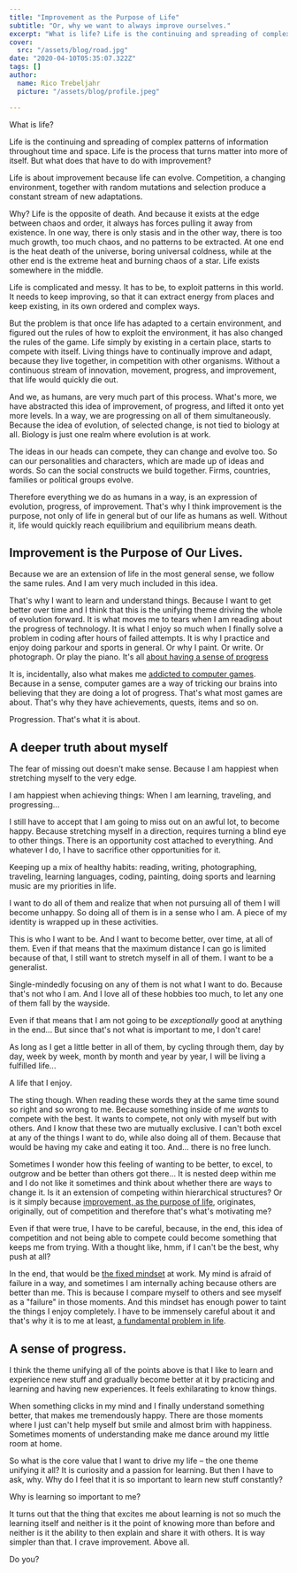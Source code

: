 ```yaml
---
title: "Improvement as the Purpose of Life"
subtitle: "Or, why we want to always improve ourselves."
excerpt: "What is life? Life is the continuing and spreading of complex patterns of information throughout time and space. Life is the process that turns matter into more of itself. But what does that have to do with improvement?"
cover: 
  src: "/assets/blog/road.jpg"
date: "2020-04-10T05:35:07.322Z"
tags: []
author:
  name: Rico Trebeljahr
  picture: "/assets/blog/profile.jpeg"

---
```


What is life? 

Life is the continuing and spreading of complex patterns of information throughout time and space. Life is the process that turns matter into more of itself. But what does that have to do with improvement?

Life is about improvement because life can evolve. Competition, a changing environment, together with random mutations and selection produce a constant stream of new adaptations.

Why? Life is the opposite of death. And because it exists at the edge between chaos and order, it always has forces pulling it away from existence. In one way, there is only stasis and in the other way, there is too much growth, too much chaos, and no patterns to be extracted. At one end is the heat death of the universe, boring universal coldness, while at the other end is the extreme heat and burning chaos of a star. Life exists somewhere in the middle. 

Life is complicated and messy. It has to be, to exploit patterns in this world. It needs to keep improving, so that it can extract energy from places and keep existing, in its own ordered and complex ways.

But the problem is that once life has adapted to a certain environment, and figured out the rules of how to exploit the environment, it has also changed the rules of the game. Life simply by existing in a certain place, starts to compete with itself. Living things have to continually improve and adapt, because they live together, in competition with other organisms. Without a continuous stream of innovation, movement, progress, and improvement, that life would quickly die out.

And we, as humans, are very much part of this process. What's more, we have abstracted this idea of improvement, of progress, and lifted it onto yet more levels. In a way, we are progressing on all of them simultaneously. Because the idea of evolution, of selected change, is not tied to biology at all. Biology is just one realm where evolution is at work. 

The ideas in our heads can compete, they can change and evolve too. So can our personalities and characters, which are made up of ideas and words. So can the social constructs we build together. Firms, countries, families or political groups evolve. 

Therefore everything we do as humans in a way, is an expression of evolution, progress, of improvement. That's why I think improvement is the purpose, not only of life in general but of our life as humans as well. Without it, life would quickly reach equilibrium and equilibrium means death.

## Improvement is the Purpose of Our Lives.

Because we are an extension of life in the most general sense, we follow the same rules. And I am very much included in this idea. 

That's why I want to learn and understand things. Because I want to get better over time and I think that this is the unifying theme driving the whole of evolution forward. It is what moves me to tears when I am reading about the progress of technology. It is what I enjoy so much when I finally solve a problem in coding after hours of failed attempts. It is why I practice and enjoy doing parkour and sports in general. Or why I paint. Or write. Or photograph. Or play the piano. It's all [about having a sense of progress](/posts/sense-of-progress)

It is, incidentally, also what makes me [addicted to computer games](/posts/computer-games). Because in a sense, computer games are a way of tricking our brains into believing that they are doing a lot of progress. That's what most games are about. That's why they have achievements, quests, items and so on.

Progression. That's what it is about. 

## A deeper truth about myself

The fear of missing out doesn't make sense. Because I am happiest when stretching myself to the very edge.

I am happiest when achieving things: When I am learning, traveling, and progressing...

I still have to accept that I am going to miss out on an awful lot, to become happy. Because stretching myself in a direction, requires turning a blind eye to other things. There is an opportunity cost attached to everything. And whatever I do, I have to sacrifice other opportunities for it.

Keeping up a mix of healthy habits: reading, writing, photographing, traveling, learning languages, coding, painting, doing sports and learning music are my priorities in life. 

I want to do all of them and realize that when not pursuing all of them I will become unhappy. So doing all of them is in a sense who I am. A piece of my identity is wrapped up in these activities. 

This is who I want to be. And I want to become better, over time, at all of them. Even if that means that the maximum distance I can go is limited because of that, I still want to stretch myself in all of them. I want to be a generalist. 

Single-mindedly focusing on any of them is not what I want to do. Because that's not who I am. And I love all of these hobbies too much, to let any one of them fall by the wayside. 

Even if that means that I am not going to be *exceptionally* good at anything in the end... But since that's not what is important to me, I don't care! 

As long as I get a little better in all of them, by cycling through them, day by day, week by week, month by month and year by year, I will be living a fulfilled life... 

A life that I enjoy.

The sting though. When reading these words they at the same time sound so right and so wrong to me. Because something inside of me *wants* to compete with the best. It wants to compete, not only with myself but with others. And I know that these two are mutually exclusive. I can't both excel at any of the things I want to do, while also doing all of them. Because that would be having my cake and eating it too. And... there is no free lunch. 

Sometimes I wonder how this feeling of wanting to be better, to excel, to outgrow and be better than others got there... It is nested deep within me and I do not like it sometimes and think about whether there are ways to change it. Is it an extension of competing within hierarchical structures? Or is it simply because [improvement, as the purpose of life](/posts/improvement), originates, originally, out of competition and therefore that's what's motivating me?

Even if that were true, I have to be careful, because, in the end, this idea of competition and not being able to compete could become something that keeps me from trying. With a thought like, hmm, if I can't be the best, why push at all? 

In the end, that would be [the fixed mindset](/booknotes/mindset) at work. My mind is afraid of failure in a way, and sometimes I am internally aching because others are better than me. This is because I compare myself to others and see myself as a "failure" in those moments. And this mindset has enough power to taint the things I enjoy completely. I have to be immensely careful about it and that's why it is to me at least, [a fundamental problem in life](/posts/fundamental-problems).

## A sense of progress.

I think the theme unifying all of the points above is that I like to learn and experience new stuff and gradually become better at it by practicing and learning and having new experiences. It feels exhilarating to know things. 

When something clicks in my mind and I finally understand something better, that makes me tremendously happy. There are those moments where I just can't help myself but smile and almost brim with happiness. Sometimes moments of understanding make me dance around my little room at home. 

So what is the core value that I want to drive my life – the one theme unifying it all? It is curiosity and a passion for learning. But then I have to ask, why. Why do I feel that it is so important to learn new stuff constantly?

Why is learning so important to me?

It turns out that the thing that excites me about learning is not so much the learning itself and neither is it the point of knowing more than before and neither is it the ability to then explain and share it with others. It is way simpler than that. I crave improvement. Above all.

Do you?
